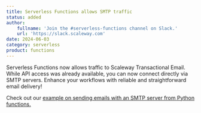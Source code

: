 ```yaml
---
title: Serverless Functions allows SMTP traffic
status: added
author:
    fullname: 'Join the #serverless-functions channel on Slack.'
    url: 'https://slack.scaleway.com'
date: 2024-06-03
category: serverless
product: functions
---
```


Serverless Functions now allows traffic to Scaleway Transactional Email. While API access was already available, you can now connect directly via SMTP servers. Enhance your workflows with reliable and straightforward email delivery!

Check out our [example on sending emails with an SMTP server from Python functions.](https://github.com/scaleway/serverless-examples/tree/main/functions/python-tem-smtp-server/)

